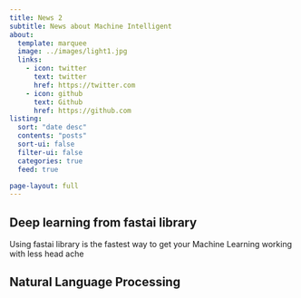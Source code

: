 ```yaml
---
title: News 2
subtitle: News about Machine Intelligent
about:
  template: marquee
  image: ../images/light1.jpg
  links:
    - icon: twitter
      text: twitter
      href: https://twitter.com
    - icon: github
      text: Github
      href: https://github.com
listing:
  sort: "date desc"
  contents: "posts"
  sort-ui: false
  filter-ui: false
  categories: true
  feed: true

page-layout: full
---
```




## Deep learning from fastai library

Using fastai library is the fastest way to get your Machine Learning working with less head ache

## Natural Language Processing 